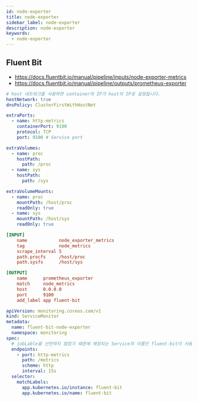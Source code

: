 ```yaml
---
id: node-exporter
title: node-exporter
sidebar_label: node-exporter
description: node-exporter
keywords:
  - node-exporter
---
```


## Fluent Bit

- https://docs.fluentbit.io/manual/pipeline/inputs/node-exporter-metrics
- https://docs.fluentbit.io/manual/pipeline/outputs/prometheus-exporter

```yaml title="fluent-bit-values.yaml"
# host 네트워크를 사용하면 container의 IP가 host의 IP로 설정됩니다.
hostNetwork: true
dnsPolicy: ClusterFirstWithHostNet

extraPorts:
  - name: http-metrics
    containerPort: 9100
    protocol: TCP
    port: 9100 # Service port

extraVolumes:
  - name: proc
    hostPath:
      path: /proc
  - name: sys
    hostPath:
      path: /sys

extraVolumeMounts:
  - name: proc
    mountPath: /host/proc
    readOnly: true
  - name: sys
    mountPath: /host/sys
    readOnly: true
```

```ini
[INPUT]
    name            node_exporter_metrics
    tag             node_metrics
    scrape_interval 5
    path.procfs     /host/proc
    path.sysfs      /host/sys

[OUTPUT]
    name      prometheus_exporter
    match     node_metrics
    host      0.0.0.0
    port      9100
    add_label app fluent-bit
```

```yaml
apiVersion: monitoring.coreos.com/v1
kind: ServiceMonitor
metadata:
  name: fluent-bit-node-exporter
  namespace: monitoring
spec:
  # jobLable을 선언하지 않았기 때문에 매칭되는 Service의 이름인 fluent-bit이 사용됩니다.
  endpoints:
    - port: http-metrics
      path: /metrics
      scheme: http
      interval: 15s
  selector:
    matchLabels:
      app.kubernetes.io/instance: fluent-bit
      app.kubernetes.io/name: fluent-bit
```
